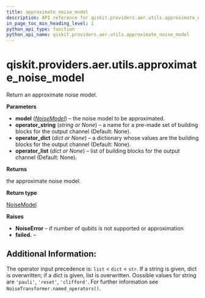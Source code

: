 ```yaml
---
title: approximate_noise_model
description: API reference for qiskit.providers.aer.utils.approximate_noise_model
in_page_toc_min_heading_level: 1
python_api_type: function
python_api_name: qiskit.providers.aer.utils.approximate_noise_model
---
```


<span id="qiskit-providers-aer-utils-approximate-noise-model" />

# qiskit.providers.aer.utils.approximate\_noise\_model

<Function id="qiskit.providers.aer.utils.approximate_noise_model" isDedicatedPage={true} github="https://github.com/qiskit/qiskit-aer/tree/stable/0.8/qiskit/providers/aer/utils/noise_transformation.py" signature="approximate_noise_model(model, *, operator_string=None, operator_dict=None, operator_list=None)">
  Return an approximate noise model.

  **Parameters**

  *   **model** ([*NoiseModel*](qiskit.providers.aer.noise.NoiseModel "qiskit.providers.aer.noise.NoiseModel")) – the noise model to be approximated.
  *   **operator\_string** (*string or None*) – a name for a pre-made set of building blocks for the output channel (Default: None).
  *   **operator\_dict** (*dict or None*) – a dictionary whose values are the building blocks for the output channel (Default: None).
  *   **operator\_list** (*dict or None*) – list of building blocks for the output channel (Default: None).

  **Returns**

  the approximate noise model.

  **Return type**

  [NoiseModel](qiskit.providers.aer.noise.NoiseModel "qiskit.providers.aer.noise.NoiseModel")

  **Raises**

  *   **NoiseError** – if number of qubits is not supported or approximation
  *   **failed.** –

  ## Additional Information:

  The operator input precedence is: `list` \< `dict` \< `str`. If a string is given, dict is overwritten; if a dict is given, list is overwritten. Oossible values for string are `'pauli'`, `'reset'`, `'clifford'`. For further information see `NoiseTransformer.named_operators()`.
</Function>

